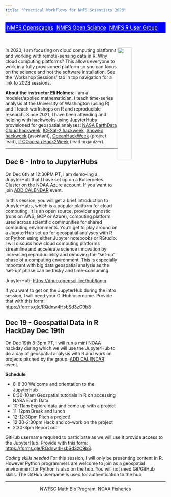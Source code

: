 ```yaml
---
title: "Practical Workflows for NMFS Scientists 2023"
---
```


<table style="background-color: blue; width: 100%;">
<tr>
<td style="text-align:left; padding:5px;"><a style="color:white" href="http://nmfs-openscapes.github.io">NMFS Openscapes</a>
</td>
<td style="text-align:center; padding:5px;"><a style="color:white" href="http://nmfs-opensci.github.io">NMFS Open Science</a>
</td>
<td style="text-align:right; padding:5px;"><a style="color:white" href="https://nmfs-openscapes.github.io/NMFS-R-UG/">NMFS R User Group</a>
</td>
</tr>
</table>
<br>

<img style="float: right;" src="images/tools-logo-transparent.png" width=30%>

In 2023, I am focusing on cloud computing platforms and working with remote-sensing data in R. Why cloud computing platforms? This allows everyone to work in a fully provisioned platform so you can focus on the science and not the software installation. See the 'Workshop Sessions' tab in top navigation for a link to 2023 sessions.

**About the instructor Eli Holmes**: I am a modeler/applied mathematician. I teach time-series analysis at the University of Washington (using R) and I teach workshops on R and reproducible research. Since 2021, I have been attending and helping with hackweeks using JupyterHubs provisioned for geospatial analyses: [NASA EarthData Cloud hackweek](https://nasa-openscapes.github.io/2021-Cloud-Hackathon/), [ICESat-2 hackweek](https://icesat-2-2022.hackweek.io/), [SnowEx hackweek](https://snowex-2022.hackweek.io/) (assistant), [OceanHackWeek](https://oceanhackweek.org/ohw23/index.html) (project lead), [ITCOocean Hack2Week](https://hackweek-itcoocean.github.io/2023-Hackbook/) (lead organizer). 

<hr>

## Dec 6 - Intro to JupyterHubs

On Dec 6th at 12:30PM PT, I am demo-ing a JupyterHub that I have set up on a Kubernetes Cluster on the NOAA Azure account. If you want to join [ADD CALENDAR](https://calendar.google.com/calendar/event?action=TEMPLATE&tmeid=MjJ0OGo5bGJsZ2xrdmc3NWtpMnNtY244OXVfMjAyMzEyMDZUMjEwMDAwWiBjXzkxNmI2OTQ4ZWYyZWU4YjdkNDljMjg2NjFlZmMwNzk4MzAzYzI3NDJiZTM5OWM5MjkwZmEwMmQ5MzIwYzc2OWVAZw&tmsrc=c_916b6948ef2ee8b7d49c28661efc0798303c2742be399c9290fa02d9320c769e%40group.calendar.google.com) event.

In this session, you will get a brief introduction to JupyterHubs, which is a popular platform for cloud computing. It is an open source, provider agnostic (runs on AWS, GCP or Azure), computing platform used across scientific communities for shared computing environments. You'll get to play around on a JupyterHub set up for geospatial analyses with R or Python using either Jupyter notebooks or RStudio. I will discuss how cloud computing platforms streamline and accelerate science innovation by increasing reproducibility and removing the "set-up" phase of a computing environment. This is especially important with big data geospatial analysis as the 'set-up' phase can be tricky and time-consuming.

JupyterHub: [https://dhub.opensci.live/hub/login](https://dhub.opensci.live/hub/login)

If you want to get on the JupyterHub during the intro session, I will need your GitHub username. Provide that with this form: [https://forms.gle/RQdnw4HsbSd3zC9b8](https://forms.gle/RQdnw4HsbSd3zC9b8)

## Dec 19 - Geospatial Data in R HackDay Dec 19th

On Dec 19th 8-3pm PT, I will run a mini NOAA hackday during which we will use the JupyterHub to do a day of geospatial analysis with R and work on projects pitched by the group.  [ADD CALENDAR](https://calendar.google.com/calendar/event?action=TEMPLATE&tmeid=MHM4MWtvNDFvamRrcWNnOHBoMHZvb2VqYWkgY185MTZiNjk0OGVmMmVlOGI3ZDQ5YzI4NjYxZWZjMDc5ODMwM2MyNzQyYmUzOTljOTI5MGZhMDJkOTMyMGM3NjllQGc&tmsrc=c_916b6948ef2ee8b7d49c28661efc0798303c2742be399c9290fa02d9320c769e%40group.calendar.google.com) event.

**Schedule**

* 8-8:30 Welcome and orientation to the JupyterHub
* 8:30-10am Geospatial tutorials in R on accessing NASA Earth Data
* 10-11am Explore data and come up with a project
* 11-12pm Break and lunch
* 12-12:30pm Pitch a project!
* 12:30-2:30pm Hack and co-work on the project
* 2:30-3pm Report out!

GitHub username required to participate as we will use it provide access to the JupyterHub. Provide with this form: [https://forms.gle/RQdnw4HsbSd3zC9b8](https://forms.gle/RQdnw4HsbSd3zC9b8).

*Coding skills needed* For this session, I will only be presenting content in R. However Python programmers are welcome to join as a geospatial environment for Python is also on the hub. You will not need Git/GitHub skills. The GitHub username is used for authentication to the hub.


<!-- 
* [July 28]() **Part 1. Intro to marine SDMs with R**
* [August 4]() **Part 2. Intro to marine SDMs with R**
* [July 7]() **Customizing Docker images** We will learn how to create customized Docker files and how to build your own docker images that you'll can store on Docker Hub.


[Lecture video](https://youtu.be/M1sOC4046PQ) - [Q&A](week1.html) -->


<hr>

<div style="text-align: center">
<i class="fas fa-cubes"></i> NWFSC Math Bio Program, NOAA Fisheries <i class="fas fa-cubes"></i>
</div>
